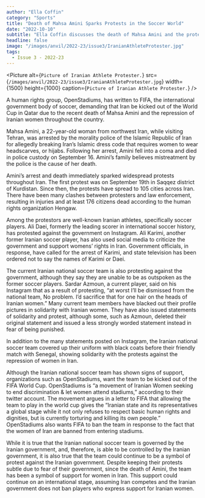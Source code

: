 ```yaml
---
author: "Ella Coffin"
category: "Sports"
title: "Death of Mahsa Amini Sparks Protests in the Soccer World"
date: "2022-10-10"
subtitle: "Ella Coffin discusses the death of Mahsa Amini and the protests that have followed in the soccer world."
headline: false
image: "/images/anvil/2022-23/issue3/IranianAthleteProtester.jpg"
tags:
  - Issue 3 - 2022-23
---
```


<Picture
	alt={`Picture of Iranian Athlete Protester.`}
	src={`/images/anvil/2022-23/issue3/IranianAthleteProtester.jpg`}
	width={1500}
	height={1000}
	caption={`Picture of Iranian Athlete Protester.`}
/>

A human rights group, OpenStadiums, has written to FIFA, the international government body of soccer, demanding that Iran be kicked out of the World Cup in Qatar due to the recent death of Mahsa Amini and the repression of Iranian women throughout the country.

Mahsa Amini, a 22-year-old woman from northwest Iran, while visiting Tehran, was arrested by the morality police of the Islamic Republic of Iran for allegedly breaking Iran’s Islamic dress code that requires women to wear headscarves, or hijabs. Following her arrest, Amini fell into a coma and died in police custody on September 16. Amini’s family believes mistreatment by the police is the cause of her death.

Amini’s arrest and death immediately sparked widespread protests throughout Iran. The first protest was on September 19th in Saqqez district of Kurdistan. Since then, the protests have spread to 105 cities across Iran. There have been many clashes between protesters and law enforcement, resulting in injuries and at least 176 citizens dead according to the human rights organization Hengaw.

Among the protestors are well-known Iranian athletes, specifically soccer players. Ali Daei, formerly the leading scorer in international soccer history, has protested against the government on Instagram. Ali Karimi, another former Iranian soccer player, has also used social media to criticize the government and support womens’ rights in Iran. Government officials, in response, have called for the arrest of Karimi, and state television has been ordered not to say the names of Karimi or Daei.

The current Iranian national soccer team is also protesting against the government, although they say they are unable to be as outspoken as the former soccer players. Sardar Azmoun, a current player, said on his Instagram that as a result of protesting, “at worst I’ll be dismissed from the national team, No problem. I’d sacrifice that for one hair on the heads of Iranian women.” Many current team members have blacked out their profile pictures in solidarity with Iranian women. They have also issued statements of solidarity and protest, although some, such as Azmoun, deleted their original statement and issued a less strongly worded statement instead in fear of being punished.

In addition to the many statements posted on Instagram, the Iranian national soccer team covered up their uniform with black coats before their friendly match with Senegal, showing solidarity with the protests against the repression of women in Iran.

Although the Iranian national soccer team has shown signs of support, organizations such as OpenStadiums, want the team to be kicked out of the FIFA World Cup. OpenStadiums is “a movement of Iranian Women seeking to end discrimination & let women attend stadiums,” according to their twitter account. The movement argues in a letter to FIFA that allowing the team to play in the world cup gives the “Iranian state and its representatives a global stage while it not only refuses to respect basic human rights and dignities, but is currently torturing and killing its own people.” OpenStadiums also wants FIFA to ban the team in response to the fact that the women of Iran are banned from entering stadiums.

While it is true that the Iranian national soccer team is governed by the Iranian government, and, therefore, is able to be controlled by the Iranian government, it is also true that the team could continue to be a symbol of protest against the Iranian government. Despite keeping their protests subtle due to fear of their government, since the death of Amini, the team has been a symbol of support for women in Iran. This support could continue on an international stage, assuming Iran competes and the Iranian government does not ban players who express support for Iranian women.
